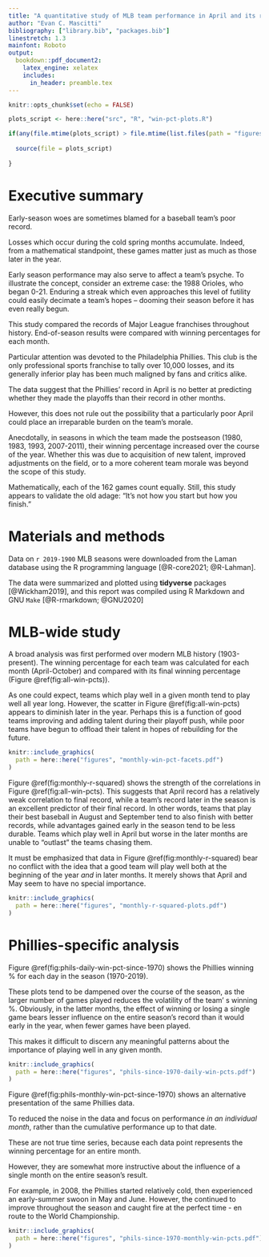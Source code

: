 ```yaml
---
title: "A quantitative study of MLB team performance in April and its relation to season-end results"
author: "Evan C. Mascitti"
bibliography: ["library.bib", "packages.bib"]
linestretch: 1.3
mainfont: Roboto
output: 
  bookdown::pdf_document2: 
    latex_engine: xelatex
    includes:
      in_header: preamble.tex
---
```


```r
knitr::opts_chunk$set(echo = FALSE)
```


```r

plots_script <- here::here("src", "R", "win-pct-plots.R")

if(any(file.mtime(plots_script) > file.mtime(list.files(path = "figures", full.names = T)))){
  
  source(file = plots_script)
  
}
```


# Executive summary 


Early-season woes are sometimes blamed for a baseball team's poor record.

Losses which occur during the cold spring months accumulate.
Indeed, from a mathematical standpoint, these games matter just as much as those later in the year. 

Early season performance may also serve to affect a team's psyche. 
To illustrate the concept, consider an extreme case: the 1988 Orioles, who began 0-21. 
Enduring a streak which even approaches this level of futility could easily decimate a team's hopes -- dooming their season before it has even really begun. 



This study compared the records of Major League franchises throughout history. 
End-of-season results were compared with winning percentages for each month.



Particular attention was devoted to the Philadelphia Phillies.
This club is the only professional sports franchise to tally over 10,000 losses, and its generally inferior play has been much maligned by fans and critics alike. 



The data suggest that the Phillies' record in April is no better at predicting whether they made the playoffs than their record in other months. 



However, this does not rule out the possibility that a particularly poor April could place an irreparable burden on the team's morale.



Anecdotally, in seasons in which the team made the postseason (1980, 1983, 1993, 2007-2011), their winning percentage increased over the course of the year. 
Whether this was due to acquisition of new talent, improved adjustments on the field, or to a more coherent team morale was beyond the scope of this study. 


Mathematically, each of the 162 games count equally. 
Still, this study appears to validate the old adage: "It's not how you start but how you finish."


# Materials and methods 



Data on `r 2019-1900` MLB seasons were downloaded from the Laman database using the R programming language [@R-core2021; @R-Lahman].


The data were summarized and plotted using **tidyverse** packages [@Wickham2019], and this report was compiled using R Markdown and GNU `Make` [@R-rmarkdown; @GNU2020]



# MLB-wide study


A broad analysis was first performed over modern MLB history (1903-present).
The winning percentage for each team was calculated for each month (April-October) and compared with its final winning percentage (Figure \@ref(fig:all-win-pcts)).


As one could expect, teams which play well in a given month tend to play well all year long. 
However, the scatter in Figure \@ref(fig:all-win-pcts) appears to diminish later in the year. 
Perhaps this is a function of good teams improving and adding talent during their playoff push, while poor teams have begun to offload their talent in hopes of rebuilding for the future.


```r
knitr::include_graphics(
  path = here::here("figures", "monthly-win-pct-facets.pdf")
)
```


Figure \@ref(fig:monthly-r-squared) shows the strength of the correlations in Figure  \@ref(fig:all-win-pcts). This suggests that April record has a relatively weak correlation to final record, while a team's record later in the season is an excellent predictor of their final record. 
In other words, teams that play their best baseball in August and September tend to also finish with better records, while advantages gained early in the season tend to be less durable. 
Teams which play well in April but worse in the later months are unable to "outlast" the teams chasing them.


It must be emphasized that data in Figure \@ref(fig:monthly-r-squared) bear no conflict with the idea that a good team will play well both at the beginning of the year _and_ in later months. It merely shows that April and May seem to have no special importance. 


```r
knitr::include_graphics(
  path = here::here("figures", "monthly-r-squared-plots.pdf")
)
```

# Phillies-specific analysis

Figure \@ref(fig:phils-daily-win-pct-since-1970) shows the Phillies winning % for each day in the season (1970-2019).


These plots tend to be dampened over the course of the season, as the larger number of games played reduces the volatility of the team'
s winning %. Obviously, in the latter months, the effect of winning or losing a single game bears lesser influence on the entire season's record than it would early in the year, when fewer games have been played. 


This makes it difficult to discern any meaningful patterns about the importance of playing well in any given month.


```r
knitr::include_graphics(
  path = here::here("figures", "phils-since-1970-daily-win-pcts.pdf")
)
```


Figure \@ref(fig:phils-monthly-win-pct-since-1970) shows an alternative presentation of the same Phillies data. 

To reduced the noise in the data and focus on performance _in an individual month_, rather than the cumulative performance up to that date.

These are not true time series, because each data point represents the winning percentage for an entire month. 

However, they are somewhat more instructive about the influence of a single month on the entire season's result.


For example, in 2008, the Phillies started relatively cold, then experienced an early-summer swoon in May and June.
However, the continued to improve throughout the season and caught fire at the perfect time - en route to the World Championship.

```r
knitr::include_graphics(
  path = here::here("figures", "phils-since-1970-monthly-win-pcts.pdf")
)
```

